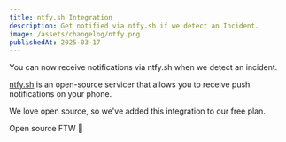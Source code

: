 ```yaml
---
title: ntfy.sh Integration
description: Get notified via ntfy.sh if we detect an Incident.
image: /assets/changelog/ntfy.png
publishedAt: 2025-03-17
---
```

You can now receive notifications via ntfy.sh when we detect an incident.

[ntfy.sh](https://ntfy.sh/) is an open-source servicer  that allows you to receive push notifications on your phone.

We love open source, so we've added this integration to our free plan.

Open source FTW 🚀